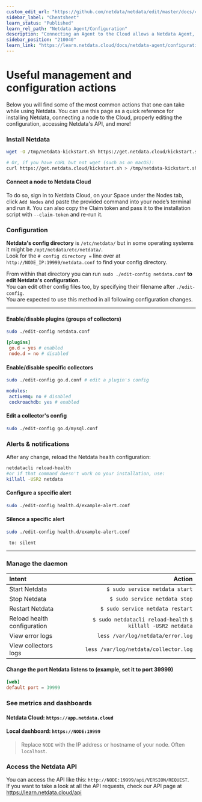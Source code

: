 ```yaml
---
custom_edit_url: "https://github.com/netdata/netdata/edit/master/docs/cloud/cheatsheet.md"
sidebar_label: "Cheatsheet"
learn_status: "Published"
learn_rel_path: "Netdata Agent/Configuration"
description: "Connecting an Agent to the Cloud allows a Netdata Agent, running on a distributed node, to securely connect to Netdata Cloud via the encrypted Agent-Cloud link (ACLK).'"
sidebar_position: "210040"
learn_link: "https://learn.netdata.cloud/docs/netdata-agent/configuration/cheatsheet"
---
```


# Useful management and configuration actions

Below you will find some of the most common actions that one can take while using Netdata. You can use this page as a quick reference for installing Netdata, connecting a node to the Cloud, properly editing the configuration, accessing Netdata's API, and more!

### Install Netdata

```bash
wget -O /tmp/netdata-kickstart.sh https://get.netdata.cloud/kickstart.sh && sh /tmp/netdata-kickstart.sh

# Or, if you have cURL but not wget (such as on macOS):
curl https://get.netdata.cloud/kickstart.sh > /tmp/netdata-kickstart.sh && sh /tmp/netdata-kickstart.sh
```

#### Connect a node to Netdata Cloud

To do so, sign in to Netdata Cloud, on your Space under the Nodes tab, click `Add Nodes` and paste the provided command into your node’s terminal and run it.
You can also copy the Claim token and pass it to the installation script with `--claim-token` and re-run it.

### Configuration

**Netdata's config directory** is `/etc/netdata/` but in some operating systems it might be `/opt/netdata/etc/netdata/`.  
Look for the `# config directory =` line over at `http://NODE_IP:19999/netdata.conf` to find your config directory.

From within that directory you can run `sudo ./edit-config netdata.conf` **to edit Netdata's configuration.**  
You can edit other config files too, by specifying their filename after `./edit-config`.  
You are expected to use this method in all following configuration changes.

<!-- #### Edit Netdata's other config files (examples):

- `$ sudo ./edit-config apps_groups.conf`
- `$ sudo ./edit-config ebpf.conf`
- `$ sudo ./edit-config health.d/load.conf`
- `$ sudo ./edit-config go.d/prometheus.conf`

#### View the running Netdata configuration: `http://NODE:19999/netdata.conf`

> Replace `NODE` with the IP address or hostname of your node. Often `localhost`.

## Metrics collection & retention

You can tweak your settings in the netdata.conf file.
📄 [Find your netdata.conf file](/docs/netdata-agent/configuration/daemon-configuration)

Open a new terminal and navigate to the netdata.conf file. Use the edit-config script to make changes: `sudo ./edit-config netdata.conf`

The most popular settings to change are:

#### Increase metrics retention (4GiB)

```
sudo ./edit-config netdata.conf
```

```
[global]
 dbengine multihost disk space = 4096
```

#### Reduce the collection frequency (every 5 seconds)

```
sudo ./edit-config netdata.conf
```

```
[global]
 update every = 5
``` -->

---

#### Enable/disable plugins (groups of collectors)

```bash
sudo ./edit-config netdata.conf
```

```conf
[plugins]
 go.d = yes # enabled
 node.d = no # disabled
```

#### Enable/disable specific collectors

```bash
sudo ./edit-config go.d.conf # edit a plugin's config
```

```yaml
modules:
 activemq: no # disabled
 cockroachdb: yes # enabled
```

#### Edit a collector's config

```bash
sudo ./edit-config go.d/mysql.conf
```

### Alerts & notifications

<!-- #### Add a new alert

```
sudo touch health.d/example-alert.conf
sudo ./edit-config health.d/example-alert.conf
``` -->
After any change, reload the Netdata health configuration:

```bash
netdatacli reload-health
#or if that command doesn't work on your installation, use:
killall -USR2 netdata
```

#### Configure a specific alert

```bash
sudo ./edit-config health.d/example-alert.conf
```

#### Silence a specific alert

```bash
sudo ./edit-config health.d/example-alert.conf
```

```
 to: silent
```

<!-- #### Disable alerts and notifications

```conf
[health]
 enabled = no
``` -->

---

### Manage the daemon

| Intent                      |                                                      Action |
|:----------------------------|------------------------------------------------------------:|
| Start Netdata               |                              `$ sudo service netdata start` |
| Stop Netdata                |                               `$ sudo service netdata stop` |
| Restart Netdata             |                            `$ sudo service netdata restart` |
| Reload health configuration | `$ sudo netdatacli reload-health` `$ killall -USR2 netdata` |
| View error logs             |                           `less /var/log/netdata/error.log` |
| View collectors logs        |                       `less /var/log/netdata/collector.log` |

#### Change the port Netdata listens to (example, set it to port 39999)

```conf
[web]
default port = 39999
```

### See metrics and dashboards

#### Netdata Cloud: `https://app.netdata.cloud`

#### Local dashboard: `https://NODE:19999`

> Replace `NODE` with the IP address or hostname of your node. Often `localhost`.

### Access the Netdata API

You can access the API like this: `http://NODE:19999/api/VERSION/REQUEST`.  
If you want to take a look at all the API requests, check our API page at <https://learn.netdata.cloud/api>
<!-- 
## Interact with charts

| Intent                                 |                                                                                                                                                                                                                                                                          Action |
| -------------------------------------- | ------------------------------------------------------------------------------------------------------------------------------------------------------------------------------------------------------------------------------------------------------------------------------: |
| Stop a chart from updating             |                                                                                                                                                                                                                                                                         `click` |
| Zoom                                   | **Cloud** <br/> use the `zoom in` and `zoom out` buttons on any chart (upper right corner) <br/><br/> **Agent**<br/>`SHIFT` or `ALT` + `mouse scrollwheel` <br/> `SHIFT` or `ALT` + `two-finger pinch` (touchscreen) <br/> `SHIFT` or `ALT` + `two-finger scroll` (touchscreen) |
| Zoom to a specific timeframe           |                                                                                                                                **Cloud**<br/>use the `select and zoom` button on any chart and then do a `mouse selection` <br/><br/> **Agent**<br/>`SHIFT` + `mouse selection` |
| Pan forward or back in time            |                                                                                                                                                                                                                  `click` & `drag` <br/> `touch` & `drag` (touchpad/touchscreen) |
| Select a certain timeframe             |                                                                                                                                                                                `ALT` + `mouse selection` <br/> WIP need to evaluate this `command?` + `mouse selection` (macOS) |
| Reset to default auto refreshing state |                                                                                                                                                                                                                                                                  `double click` | -->

<!-- ## Dashboards

#### Disable the local dashboard

Use the `edit-config` script to edit the `netdata.conf` file.

```
[web]
mode = none
``` -->

<!-- #### Opt out from anonymous statistics

```
sudo touch .opt-out-from-anonymous-statistics
``` -->

<!-- ## Understanding the dashboard

**Charts**: A visualization displaying one or more collected/calculated metrics in a time series. Charts are generated
by collectors.

**Dimensions**: Any value shown on a chart, which can be raw or calculated values, such as percentages, averages,
minimums, maximums, and more.

**Families**: One instance of a monitored hardware or software resource that needs to be monitored and displayed
separately from similar instances. Example, disks named
**sda**, **sdb**, **sdc**, and so on.

**Contexts**: A grouping of charts based on the types of metrics collected and visualized.
**disk.io**, **disk.ops**, and **disk.backlog** are all contexts. -->
